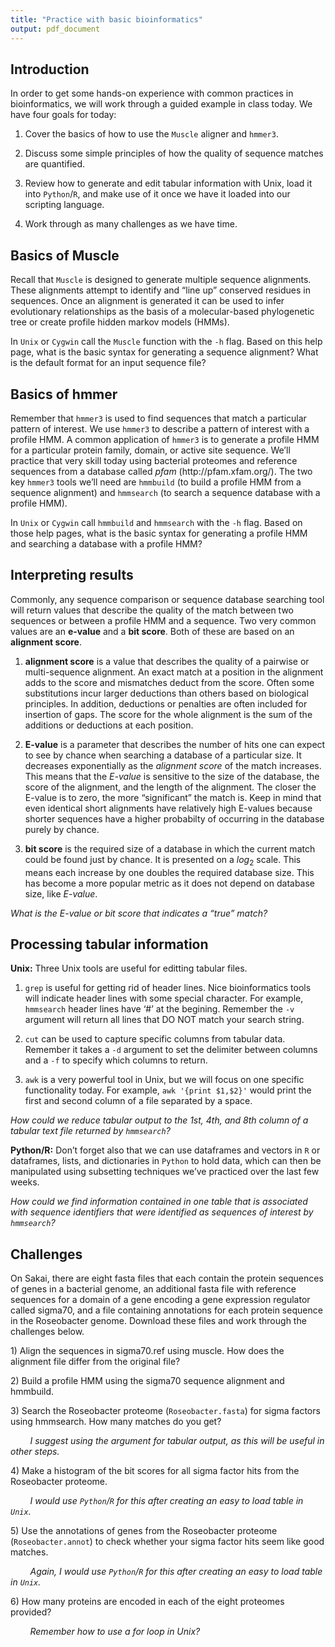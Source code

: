 ```yaml
---
title: "Practice with basic bioinformatics"
output: pdf_document
---
```


\pagenumbering{gobble}

## Introduction
In order to get some hands-on experience with common practices in bioinformatics, we will work through a guided example in class today. We have four goals for today:

1. Cover the basics of how to use the `Muscle` aligner and `hmmer3`. 

2. Discuss some simple principles of how the quality of sequence matches are quantified. 

3. Review how to generate and edit tabular information with Unix, load it into `Python`/`R`, and make use of it once we have it loaded into our scripting language. 

4. Work through as many challenges as we have time.

## Basics of Muscle
Recall that `Muscle` is designed to generate multiple sequence alignments. These alignments attempt to identify and "line up" conserved residues in sequences. Once an alignment is generated it can be used to infer evolutionary relationships as the basis of a molecular-based phylogenetic tree or create profile hidden markov models (HMMs).

In `Unix` or `Cygwin` call the `Muscle` function with the `-h` flag. Based on this help page, what is the basic syntax for generating a sequence alignment? What is the default format for an input sequence file?

## Basics of hmmer
Remember that `hmmer3` is used to find sequences that match a particular pattern of interest. We use `hmmer3` to describe a pattern of interest with a profile HMM. A common application of `hmmer3` is to generate a profile HMM for a particular protein family, domain, or active site sequence. We'll practice that very skill today using bacterial proteomes and reference sequences from a database called *pfam* (http://pfam.xfam.org/). The two key `hmmer3` tools we'll need are `hmmbuild` (to build a profile HMM from a sequence alignment) and `hmmsearch` (to search a sequence database with a profile HMM).

In `Unix` or `Cygwin` call `hmmbuild` and `hmmsearch` with the `-h` flag. Based on those help pages, what is the basic syntax for generating a profile HMM and searching a database with a profile HMM?

## Interpreting results
Commonly, any sequence comparison or sequence database searching tool will return values that describe the quality of the match between two sequences or between a profile HMM and a sequence. Two very common values are an **e-value** and a **bit score**. Both of these are based on an **alignment score**.

1. **alignment score** is a value that describes the quality of a pairwise or multi-sequence alignment. An exact match at a position in the alignment adds to the score and mismatches deduct from the score. Often some substitutions incur larger deductions than others based on biological principles. In addition, deductions or penalties are often included for insertion of gaps. The score for the whole alignment is the sum of the additions or deductions at each position.

2. **E-value** is a parameter that describes the number of hits one can expect to see by chance when searching a database of a particular size. It decreases exponentially as the *alignment score* of the match increases. This means that the *E-value* is sensitive to the size of the database, the score of the alignment, and the length of the alignment. The closer the E-value is to zero, the more "significant" the match is. Keep in mind that even identical short alignments have relatively high E-values because shorter sequences have a higher probabilty of occurring in the database purely by chance.

3. **bit score** is the required size of a database in which the current match could be found just by chance. It is presented on a $log_2$ scale. This means each increase by one doubles the required database size. This has become a more popular metric as it does not depend on database size, like *E-value*.

*What is the E-value or bit score that indicates a "true" match?*

## Processing tabular information
**Unix:**  Three Unix tools are useful for editting tabular files.

1. `grep` is useful for getting rid of header lines. Nice bioinformatics tools will indicate header lines with some special character. For example, `hmmsearch` header lines have '#' at the begining. Remember the `-v` argument will return all lines that DO NOT match your search string.

2. `cut` can be used to capture specific columns from tabular data. Remember it takes a `-d` argument to set the delimiter between columns and a `-f` to specify which columns to return. 

3. `awk` is a very powerful tool in Unix, but we will focus on one specific functionality today. For example, `awk '{print $1,$2}'` would print the first and second column of a file separated by a space. 

*How could we reduce tabular output to the 1st, 4th, and 8th column of a tabular text file returned by `hmmsearch`?*

**Python/R:**  Don't forget also that we can use dataframes and vectors in `R` or dataframes, lists, and dictionaries in `Python` to hold data, which can then be manipulated using subsetting techniques we've practiced over the last few weeks.

*How could we find information contained in one table that is associated with sequence identifiers that were identified as sequences of interest by `hmmsearch`?*

## Challenges
On Sakai, there are eight fasta files that each contain the protein sequences of genes in a bacterial genome, an additional fasta file with reference sequences for a domain of a gene encoding a gene expression regulator called sigma70, and a file containing annotations for each protein sequence in the Roseobacter genome. Download these files and work through the challenges below.

1\) Align the sequences in sigma70.ref using muscle. How does the alignment file differ from the original file?

2\) Build a profile HMM using the sigma70 sequence alignment and hmmbuild.

3\) Search the Roseobacter proteome (`Roseobacter.fasta`) for sigma factors using hmmsearch. How many matches do you get?

&nbsp; &nbsp; &nbsp; &nbsp; *I suggest using the argument for tabular output, as this will be useful in other steps.*

4\) Make a histogram of the bit scores for all sigma factor hits from the Roseobacter proteome. 

&nbsp; &nbsp; &nbsp; &nbsp; *I would use `Python`/`R` for this after creating an easy to load table in `Unix`.*

5\) Use the annotations of genes from the Roseobacter proteome (`Roseobacter.annot`) to check whether your sigma factor hits seem like good matches. 

&nbsp; &nbsp; &nbsp; &nbsp; *Again, I would use `Python`/`R` for this after creating an easy to load table in `Unix`.*

6\) How many proteins are encoded in each of the eight proteomes provided? 

&nbsp; &nbsp; &nbsp; &nbsp; *Remember how to use a for loop in Unix?*
